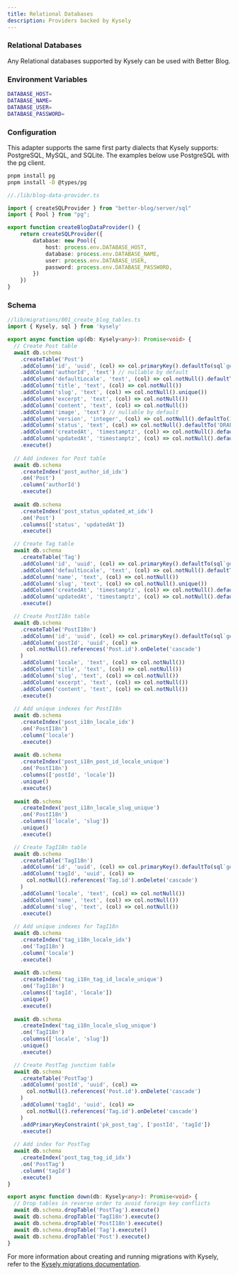 ```yaml
---
title: Relational Databases
description: Providers backed by Kysely
---
```


### Relational Databases

Any Relational databases supported by Kysely can be used with Better Blog.

### Environment Variables

```bash
DATABASE_HOST=
DATABASE_NAME=
DATABASE_USER=
DATABASE_PASSWORD=
```

### Configuration

This adapter supports the same first party dialects that Kysely supports: PostgreSQL, MySQL, and SQLite. The examples below use PostgreSQL with the pg client.

```bash
pnpm install pg
pnpm install -D @types/pg
```

```ts
//./lib/blog-data-provider.ts

import { createSQLProvider } from "better-blog/server/sql"
import { Pool } from "pg";

export function createBlogDataProvider() {
    return createSQLProvider({
        database: new Pool({
            host: process.env.DATABASE_HOST,
            database: process.env.DATABASE_NAME,
            user: process.env.DATABASE_USER,
            password: process.env.DATABASE_PASSWORD,
        })
    })
}
```

### Schema

```ts
//lib/migrations/001_create_blog_tables.ts
import { Kysely, sql } from 'kysely'

export async function up(db: Kysely<any>): Promise<void> {
  // Create Post table
  await db.schema
    .createTable('Post')
    .addColumn('id', 'uuid', (col) => col.primaryKey().defaultTo(sql`gen_random_uuid()`))
    .addColumn('authorId', 'text') // nullable by default
    .addColumn('defaultLocale', 'text', (col) => col.notNull().defaultTo('en'))
    .addColumn('title', 'text', (col) => col.notNull())
    .addColumn('slug', 'text', (col) => col.notNull().unique())
    .addColumn('excerpt', 'text', (col) => col.notNull())
    .addColumn('content', 'text', (col) => col.notNull())
    .addColumn('image', 'text') // nullable by default
    .addColumn('version', 'integer', (col) => col.notNull().defaultTo(1))
    .addColumn('status', 'text', (col) => col.notNull().defaultTo('DRAFT'))
    .addColumn('createdAt', 'timestamptz', (col) => col.notNull().defaultTo(sql`now()`))
    .addColumn('updatedAt', 'timestamptz', (col) => col.notNull().defaultTo(sql`now()`))
    .execute()
  
  // Add indexes for Post table
  await db.schema
    .createIndex('post_author_id_idx')
    .on('Post')
    .column('authorId')
    .execute()
  
  await db.schema
    .createIndex('post_status_updated_at_idx')
    .on('Post')
    .columns(['status', 'updatedAt'])
    .execute()

  // Create Tag table
  await db.schema
    .createTable('Tag')
    .addColumn('id', 'uuid', (col) => col.primaryKey().defaultTo(sql`gen_random_uuid()`))
    .addColumn('defaultLocale', 'text', (col) => col.notNull().defaultTo('en'))
    .addColumn('name', 'text', (col) => col.notNull())
    .addColumn('slug', 'text', (col) => col.notNull().unique())
    .addColumn('createdAt', 'timestamptz', (col) => col.notNull().defaultTo(sql`now()`))
    .addColumn('updatedAt', 'timestamptz', (col) => col.notNull().defaultTo(sql`now()`))
    .execute()

  // Create PostI18n table
  await db.schema
    .createTable('PostI18n')
    .addColumn('id', 'uuid', (col) => col.primaryKey().defaultTo(sql`gen_random_uuid()`))
    .addColumn('postId', 'uuid', (col) => 
      col.notNull().references('Post.id').onDelete('cascade')
    )
    .addColumn('locale', 'text', (col) => col.notNull())
    .addColumn('title', 'text', (col) => col.notNull())
    .addColumn('slug', 'text', (col) => col.notNull())
    .addColumn('excerpt', 'text', (col) => col.notNull())
    .addColumn('content', 'text', (col) => col.notNull())
    .execute()
  
  // Add unique indexes for PostI18n
  await db.schema
    .createIndex('post_i18n_locale_idx')
    .on('PostI18n')
    .column('locale')
    .execute()
  
  await db.schema
    .createIndex('post_i18n_post_id_locale_unique')
    .on('PostI18n')
    .columns(['postId', 'locale'])
    .unique()
    .execute()
  
  await db.schema
    .createIndex('post_i18n_locale_slug_unique')
    .on('PostI18n')
    .columns(['locale', 'slug'])
    .unique()
    .execute()

  // Create TagI18n table
  await db.schema
    .createTable('TagI18n')
    .addColumn('id', 'uuid', (col) => col.primaryKey().defaultTo(sql`gen_random_uuid()`))
    .addColumn('tagId', 'uuid', (col) => 
      col.notNull().references('Tag.id').onDelete('cascade')
    )
    .addColumn('locale', 'text', (col) => col.notNull())
    .addColumn('name', 'text', (col) => col.notNull())
    .addColumn('slug', 'text', (col) => col.notNull())
    .execute()
  
  // Add unique indexes for TagI18n
  await db.schema
    .createIndex('tag_i18n_locale_idx')
    .on('TagI18n')
    .column('locale')
    .execute()
  
  await db.schema
    .createIndex('tag_i18n_tag_id_locale_unique')
    .on('TagI18n')
    .columns(['tagId', 'locale'])
    .unique()
    .execute()
  
  await db.schema
    .createIndex('tag_i18n_locale_slug_unique')
    .on('TagI18n')
    .columns(['locale', 'slug'])
    .unique()
    .execute()

  // Create PostTag junction table
  await db.schema
    .createTable('PostTag')
    .addColumn('postId', 'uuid', (col) => 
      col.notNull().references('Post.id').onDelete('cascade')
    )
    .addColumn('tagId', 'uuid', (col) => 
      col.notNull().references('Tag.id').onDelete('cascade')
    )
    .addPrimaryKeyConstraint('pk_post_tag', ['postId', 'tagId'])
    .execute()
  
  // Add index for PostTag
  await db.schema
    .createIndex('post_tag_tag_id_idx')
    .on('PostTag')
    .column('tagId')
    .execute()
}

export async function down(db: Kysely<any>): Promise<void> {
  // Drop tables in reverse order to avoid foreign key conflicts
  await db.schema.dropTable('PostTag').execute()
  await db.schema.dropTable('TagI18n').execute()
  await db.schema.dropTable('PostI18n').execute()
  await db.schema.dropTable('Tag').execute()
  await db.schema.dropTable('Post').execute()
}
```
For more information about creating and running migrations with Kysely, refer to the [Kysely migrations documentation](https://kysely.dev/docs/migrations).